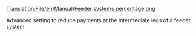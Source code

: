 [[Translation:File/en/Manual/Feeder systems percentage.png]]


Advanced setting to reduce payments at the intermediate legs of a feeder system